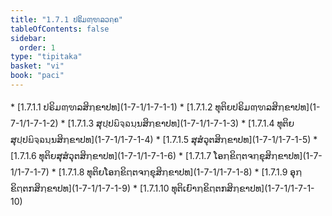 ```yaml
---
title: "1.7.1 ປຣິມຓ຺ຑລວຄ຺ຄ"
tableOfContents: false
sidebar:
  order: 1
type: "tipitaka"
basket: "vi"
book: "paci"
---
```



<DynamicBreadcrumb />



<TableOfContents book="paci" section="1.7.1">
* [1.7.1.1 ປຣິມຓ຺ຑລສິກ຺ຂາປທ](1-7-1/1-7-1-1)
* [1.7.1.2 ທຸຕິຍປຣິມຓ຺ຑລສິກ຺ຂາປທ](1-7-1/1-7-1-2)
* [1.7.1.3 ສຸປ຺ປຏິຈ຺ຉນ຺ນສິກ຺ຂາປທ](1-7-1/1-7-1-3)
* [1.7.1.4 ທຸຕິຍສຸປ຺ປຏິຈ຺ຉນ຺ນສິກ຺ຂາປທ](1-7-1/1-7-1-4)
* [1.7.1.5 ສຸສໍວຸຕສິກ຺ຂາປທ](1-7-1/1-7-1-5)
* [1.7.1.6 ທຸຕິຍສຸສໍວຸຕສິກ຺ຂາປທ](1-7-1/1-7-1-6)
* [1.7.1.7 ໂອກ຺ຂິຕ຺ຕຈກ຺ຂຸສິກ຺ຂາປທ](1-7-1/1-7-1-7)
* [1.7.1.8 ທຸຕິຍໂອກ຺ຂິຕ຺ຕຈກ຺ຂຸສິກ຺ຂາປທ](1-7-1/1-7-1-8)
* [1.7.1.9 ອຸກ຺ຂິຕ຺ຕກສິກ຺ຂາປທ](1-7-1/1-7-1-9)
* [1.7.1.10 ທຸຕິເຍົາກ຺ຂິຕ຺ຕກສິກ຺ຂາປທ](1-7-1/1-7-1-10)
</TableOfContents>